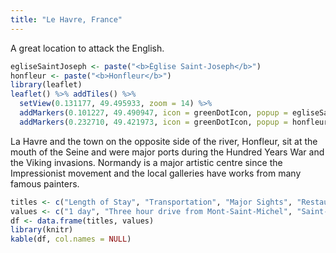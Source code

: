 ```yaml
---
title: "Le Havre, France"
---
```


A great location to attack the English.

```r
egliseSaintJoseph <- paste("<b>Église Saint-Joseph</b>")
honfleur <- paste("<b>Honfleur</b>")
library(leaflet)
leaflet() %>% addTiles() %>%
  setView(0.131177, 49.495933, zoom = 14) %>%
  addMarkers(0.101227, 49.490947, icon = greenDotIcon, popup = egliseSaintJoseph) %>% # Église Saint-Joseph
  addMarkers(0.232710, 49.421973, icon = greenDotIcon, popup = honfleur) # Honfleur
```

La Havre and the town on the opposite side of the river, Honfleur, sit at the mouth of the Seine and were major ports during the Hundred Years War and the Viking invasions. Normandy is a major artistic centre since the Impressionist movement and the local galleries have works from many famous painters.

```r
titles <- c("Length of Stay", "Transportation", "Major Sights", "Restaurant Recommendations")
values <- c("1 day", "Three hour drive from Mont-Saint-Michel", "Saint-Joseph's Church, Museum of Modern Art André Malraux, Êtretat", "N/A")
df <- data.frame(titles, values)
library(knitr)
kable(df, col.names = NULL)
```